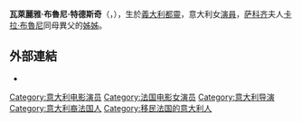 {{艺人
| name      = 瓦萊麗雅·布魯尼-特德斯奇<br />Valeria Bruni Tedeschi
| image        = Vbruni2010.jpg 
| imagesize      =  230px
| type       = 女演员
| birthname    = 
| birth_date   = {{Birth date and age|df=yes|1964|11|16}} 
| birth_place  = {{ITA}}[[都靈|都靈]]
| 父母        =  Alberto Tedeschi<br>Marisa Borini
| 配偶            = 
| 儿女         = Céline（养女）
| 语言      = {{flagicon|ITA}} [[意大利语|意大利语]]<br>{{flagicon|FRA}} [[法语|法语]]
| 相关团体    = {{flagicon|FRA}} [[卡拉·布鲁尼|萨科齐总统夫妇]] 
| years_active = 1986年~
}}
'''瓦萊麗雅·布魯尼·特德斯奇'''（{{lang-it|'''Valeria Bruni Tedeschi'''}}，{{bd|1964年|11月16日|}}），生於[[義大利|義大利]][[都靈|都靈]]，意大利女[[演員|演員]]，[[萨科齐|萨科齐]]夫人[[卡拉·布魯尼|卡拉·布魯尼]]同母異父的[[姊姊|姊姊]]。

== 外部連結 ==
* {{imdb name|id=0116254|name=瓦萊麗雅·布魯尼-特德斯奇}}

{{大衛獎最佳女主角}}
{{凱薩獎最有潛力女演員獎}}

{{Authority control}}
{{DEFAULTSORT:Tedeschi, Valeria Bruni}}
[[Category:意大利电影演员|Category:意大利电影演员]]
[[Category:法国电影女演员|Category:法国电影女演员]]
[[Category:意大利导演|Category:意大利导演]]
[[Category:意大利裔法国人|Category:意大利裔法国人]]
[[Category:移民法国的意大利人|Category:移民法国的意大利人]]